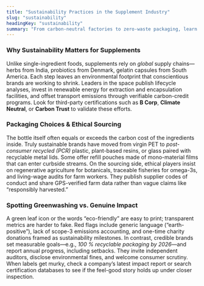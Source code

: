 ```yaml
---
title: "Sustainability Practices in the Supplement Industry"
slug: "sustainability"
headingKey: "sustainability"
summary: "From carbon-neutral factories to zero-waste packaging, learn how to tell if a supplement brand’s eco claims are real or just recycled marketing."
---
```


### Why Sustainability Matters for Supplements  

Unlike single-ingredient foods, supplements rely on *global* supply chains—herbs from India, probiotics from Denmark, gelatin capsules from South America. Each step leaves an environmental footprint that conscientious brands are working to shrink. Leaders in the space publish lifecycle analyses, invest in renewable energy for extraction and encapsulation facilities, and offset transport emissions through verifiable carbon-credit programs. Look for third-party certifications such as **B Corp**, **Climate Neutral**, or **Carbon Trust** to validate these efforts.

### Packaging Choices & Ethical Sourcing  

The bottle itself often equals or exceeds the carbon cost of the ingredients inside. Truly sustainable brands have moved from virgin PET to *post-consumer recycled (PCR)* plastic, plant-based resins, or glass paired with recyclable metal lids. Some offer refill pouches made of mono-material films that can enter curbside streams. On the sourcing side, ethical players insist on regenerative agriculture for botanicals, traceable fisheries for omega-3s, and living-wage audits for farm workers. They publish supplier codes of conduct and share GPS-verified farm data rather than vague claims like “responsibly harvested.”

### Spotting Greenwashing vs. Genuine Impact  

A green leaf icon or the words “eco-friendly” are easy to print; transparent metrics are harder to fake. Red flags include generic language (“earth-positive”), lack of scope-3 emissions accounting, and one-time charity donations framed as sustainability milestones. In contrast, credible brands set measurable goals—e.g., *100 % recyclable packaging by 2026*—and report annual progress, including setbacks. They invite independent auditors, disclose environmental fines, and welcome consumer scrutiny. When labels get murky, check a company’s latest impact report or search certification databases to see if the feel-good story holds up under closer inspection.

